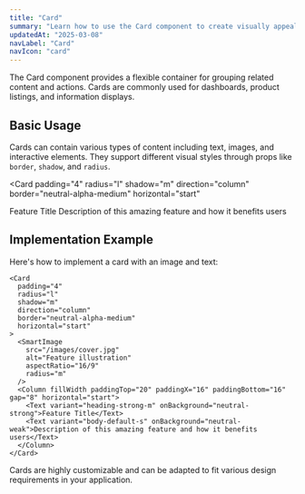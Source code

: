 ```yaml
---
title: "Card"
summary: "Learn how to use the Card component to create visually appealing content containers in your application."
updatedAt: "2025-03-08"
navLabel: "Card"
navIcon: "card"
---
```


The Card component provides a flexible container for grouping related content and actions. Cards are commonly used for dashboards, product listings, and information displays.

## Basic Usage

Cards can contain various types of content including text, images, and interactive elements. They support different visual styles through props like `border`, `shadow`, and `radius`.

<Card
  padding="4"
  radius="l"
  shadow="m"
  direction="column"
  border="neutral-alpha-medium"
  horizontal="start"
>
  <SmartImage
    src="/images/cover.jpg"
    alt="Feature illustration"
    aspectRatio="16/9"
    radius="m"
  />
  <Column fillWidth paddingTop="20" paddingX="16" paddingBottom="16" gap="8" horizontal="start">
    <Text variant="heading-strong-m" onBackground="neutral-strong">Feature Title</Text>
    <Text variant="body-default-s" onBackground="neutral-weak">Description of this amazing feature and how it benefits users</Text>
  </Column>
</Card>

## Implementation Example

Here's how to implement a card with an image and text:

```tsx
<Card
  padding="4"
  radius="l"
  shadow="m"
  direction="column"
  border="neutral-alpha-medium"
  horizontal="start"
>
  <SmartImage
    src="/images/cover.jpg"
    alt="Feature illustration"
    aspectRatio="16/9"
    radius="m"
  />
  <Column fillWidth paddingTop="20" paddingX="16" paddingBottom="16" gap="8" horizontal="start">
    <Text variant="heading-strong-m" onBackground="neutral-strong">Feature Title</Text>
    <Text variant="body-default-s" onBackground="neutral-weak">Description of this amazing feature and how it benefits users</Text>
  </Column>
</Card>
```

Cards are highly customizable and can be adapted to fit various design requirements in your application.
